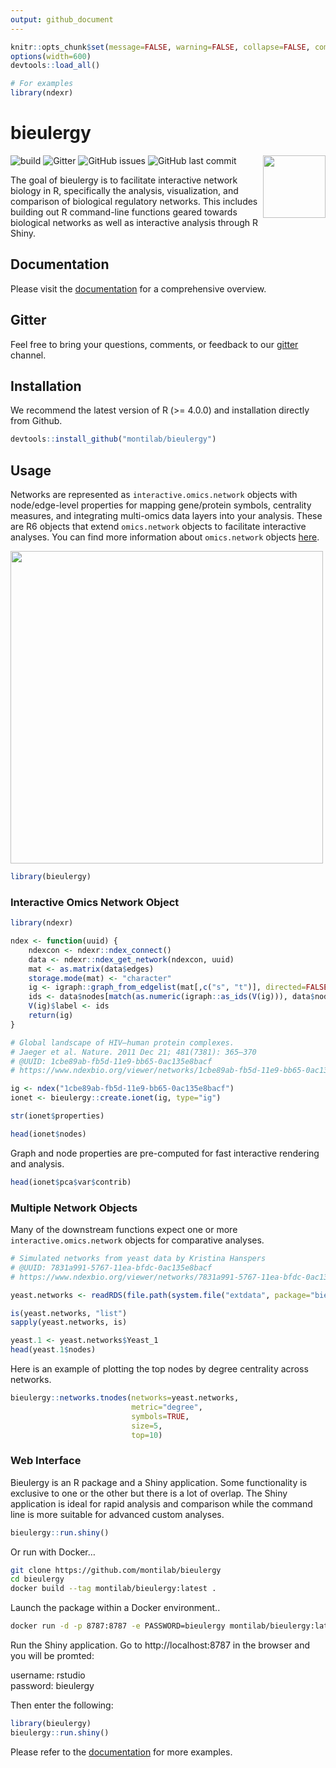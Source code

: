```yaml
---
output: github_document
---
```


<!-- README.md is generated from README.Rmd. Please edit that file -->

```r
knitr::opts_chunk$set(message=FALSE, warning=FALSE, collapse=FALSE, comment="")
options(width=600)
devtools::load_all()

# For examples
library(ndexr)
```

# bieulergy

<img src="media/logo.png" height="100px" align="right"/>

![build](https://github.com/montilab/bieulergy/workflows/build/badge.svg)
![Gitter](https://img.shields.io/gitter/room/bieulergy/community)
![GitHub issues](https://img.shields.io/github/issues/montilab/bieulergy)
![GitHub last commit](https://img.shields.io/github/last-commit/montilab/bieulergy)

The goal of bieulergy is to facilitate interactive network biology in R, specifically the analysis, visualization, and comparison of biological regulatory networks. This includes building out R command-line functions geared towards biological networks as well as interactive analysis through R Shiny. 

## Documentation

Please visit the [documentation](https://montilab.github.io/bieulergy) for a comprehensive overview.

## Gitter
Feel free to bring your questions, comments, or feedback to our [gitter](https://gitter.im/bieulergy/community) channel.

## Installation

We recommend the latest version of R (>= 4.0.0) and installation directly from Github.

```r
devtools::install_github("montilab/bieulergy")
```

## Usage

Networks are represented as `interactive.omics.network` objects with node/edge-level properties for mapping gene/protein symbols, centrality measures, and integrating multi-omics data layers into your analysis. These are R6 objects that extend `omics.network` objects to facilitate interactive analyses. You can find more information about `omics.network` objects [here](https://github.com/montilab/omics-network).

<img src="media/network.png" height="500px" align="center"/>

```r
library(bieulergy)
```

### Interactive Omics Network Object

```r
library(ndexr)
```

```r
ndex <- function(uuid) {
    ndexcon <- ndexr::ndex_connect()
    data <- ndexr::ndex_get_network(ndexcon, uuid)
    mat <- as.matrix(data$edges)
    storage.mode(mat) <- "character"
    ig <- igraph::graph_from_edgelist(mat[,c("s", "t")], directed=FALSE)
    ids <- data$nodes[match(as.numeric(igraph::as_ids(V(ig))), data$nodes[,"@id"]), "n"]
    V(ig)$label <- ids
    return(ig)
}
```

```r
# Global landscape of HIV–human protein complexes.
# Jaeger et al. Nature. 2011 Dec 21; 481(7381): 365–370
# @UUID: 1cbe89ab-fb5d-11e9-bb65-0ac135e8bacf
# https://www.ndexbio.org/viewer/networks/1cbe89ab-fb5d-11e9-bb65-0ac135e8bacf

ig <- ndex("1cbe89ab-fb5d-11e9-bb65-0ac135e8bacf")
ionet <- bieulergy::create.ionet(ig, type="ig")
```

```r
str(ionet$properties)
```

```r
head(ionet$nodes)
```

Graph and node properties are pre-computed for fast interactive rendering and analysis.

```r
head(ionet$pca$var$contrib)
```

### Multiple Network Objects

Many of the downstream functions expect one or more `interactive.omics.network` objects for comparative analyses. 

```r
# Simulated networks from yeast data by Kristina Hanspers
# @UUID: 7831a991-5767-11ea-bfdc-0ac135e8bacf
# https://www.ndexbio.org/viewer/networks/7831a991-5767-11ea-bfdc-0ac135e8bacf

yeast.networks <- readRDS(file.path(system.file("extdata", package="bieulergy"), "yeast-networks.rds"))
```

```r
is(yeast.networks, "list")
sapply(yeast.networks, is)
```

```r
yeast.1 <- yeast.networks$Yeast_1
head(yeast.1$nodes)
```

Here is an example of plotting the top nodes by degree centrality across networks.

```r
bieulergy::networks.tnodes(networks=yeast.networks, 
                           metric="degree",
                           symbols=TRUE,
                           size=5,
                           top=10)
```

### Web Interface

Bieulergy is an R package and a Shiny application. Some functionality is exclusive to one or the other but there is a lot of overlap. The Shiny application is ideal for rapid analysis and comparison while the command line is more suitable for advanced custom analyses. 

```r
bieulergy::run.shiny()
```

Or run with Docker...

```sh
git clone https://github.com/montilab/bieulergy
cd bieulergy
docker build --tag montilab/bieulergy:latest .
```

Launch the package within a Docker environment..

```sh
docker run -d -p 8787:8787 -e PASSWORD=bieulergy montilab/bieulergy:latest
```

Run the Shiny application. Go to http://localhost:8787 in the browser and you will be promted:

username: rstudio  
password: bieulergy   

Then enter the following:
```r
library(bieulergy)
bieulergy::run.shiny()
```

Please refer to the [documentation](https://montilab.github.io/bieulergy) for more examples.
